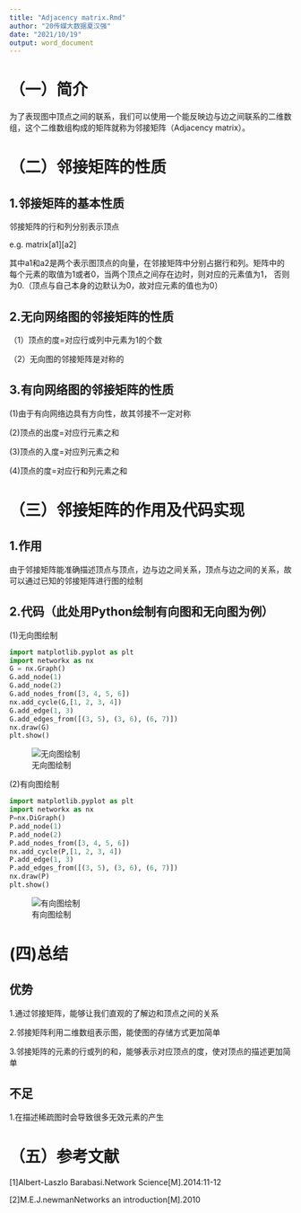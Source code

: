 ```yaml
---
title: "Adjacency matrix.Rmd"
author: "20传媒大数据夏汉强"
date: "2021/10/19"
output: word_document
---
```


# （一）简介

为了表现图中顶点之间的联系，我们可以使用一个能反映边与边之间联系的二维数组，这个二维数组构成的矩阵就称为邻接矩阵（Adjacency matrix）。

# （二）邻接矩阵的性质

## 1.邻接矩阵的基本性质

邻接矩阵的行和列分别表示顶点

e.g.    matrix[a1][a2]

其中a1和a2是两个表示图顶点的向量，在邻接矩阵中分别占据行和列。矩阵中的每个元素的取值为1或者0，当两个顶点之间存在边时，则对应的元素值为1，
否则为0.（顶点与自己本身的边默认为0，故对应元素的值也为0）

## 2.无向网络图的邻接矩阵的性质

（1）顶点的度=对应行或列中元素为1的个数

（2）无向图的邻接矩阵是对称的

## 3.有向网络图的邻接矩阵的性质

(1)由于有向网络边具有方向性，故其邻接不一定对称

(2)顶点的出度=对应行元素之和

(3)顶点的入度=对应列元素之和

(4)顶点的度=对应行和列元素之和

# （三）邻接矩阵的作用及代码实现
## 1.作用

由于邻接矩阵能准确描述顶点与顶点，边与边之间关系，顶点与边之间的关系，故可以通过已知的邻接矩阵进行图的绘制

## 2.代码（此处用Python绘制有向图和无向图为例）

(1)无向图绘制

```python
import matplotlib.pyplot as plt
import networkx as nx
G = nx.Graph()
G.add_node(1)
G.add_node(2)
G.add_nodes_from([3, 4, 5, 6])
nx.add_cycle(G,[1, 2, 3, 4])
G.add_edge(1, 3)
G.add_edges_from([(3, 5), (3, 6), (6, 7)])
nx.draw(G)
plt.show()
```


![无向图绘制](figure/xhq_figure1.png)

(2)有向图绘制


```python
import matplotlib.pyplot as plt
import networkx as nx
P=nx.DiGraph()
P.add_node(1)
P.add_node(2)
P.add_nodes_from([3, 4, 5, 6])
nx.add_cycle(P,[1, 2, 3, 4])
P.add_edge(1, 3)
P.add_edges_from([(3, 5), (3, 6), (6, 7)])
nx.draw(P)
plt.show()
```

![有向图绘制](figure/xhq_figure2.png)

# (四)总结

## 优势

1.通过邻接矩阵，能够让我们直观的了解边和顶点之间的关系

2.邻接矩阵利用二维数组表示图，能使图的存储方式更加简单

3.邻接矩阵的元素的行或列的和，能够表示对应顶点的度，使对顶点的描述更加简单

## 不足

1.在描述稀疏图时会导致很多无效元素的产生

# （五）参考文献

[1]Albert-Laszlo Barabasi.Network Science[M].2014:11-12

[2]M.E.J.newmanNetworks an introduction[M].2010
